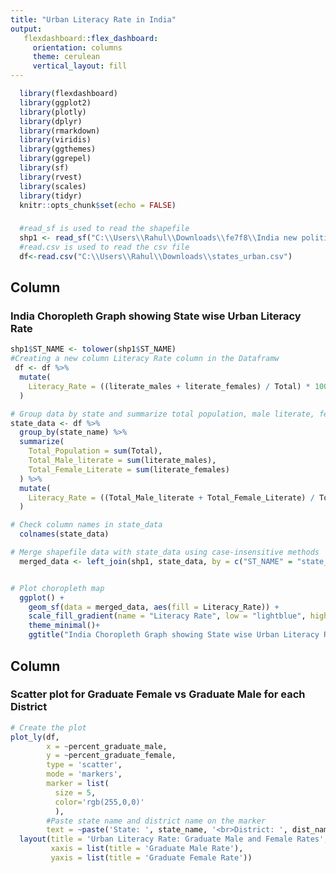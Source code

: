 ---
title: "Urban Literacy Rate in India"
output:
   flexdashboard::flex_dashboard:
     orientation: columns
     theme: cerulean
     vertical_layout: fill
---



```{r setup, include=FALSE}
  library(flexdashboard)
  library(ggplot2)
  library(plotly)
  library(dplyr)
  library(rmarkdown)
  library(viridis)
  library(ggthemes)
  library(ggrepel)
  library(sf)
  library(rvest)
  library(scales)
  library(tidyr)
  knitr::opts_chunk$set(echo = FALSE)
```

### 
```{r , echo=FALSE}
  #read_sf is used to read the shapefile 
  shp1 <- read_sf("C:\\Users\\Rahul\\Downloads\\fe7f8\\India new political map\\Political_map_2019.shp")
  #read.csv is used to read the csv file
  df<-read.csv("C:\\Users\\Rahul\\Downloads\\states_urban.csv")

```
Column 
----------------------------------------------------------


### India Choropleth Graph showing State wise Urban Literacy Rate

```{r, echo=FALSE, results='hide'}
shp1$ST_NAME <- tolower(shp1$ST_NAME)
#Creating a new column Literacy Rate column in the Dataframw
 df <- df %>%
  mutate(
    Literacy_Rate = ((literate_males + literate_females) / Total) * 100
  )

# Group data by state and summarize total population, male literate, female literate for each state
state_data <- df %>%
  group_by(state_name) %>%
  summarize(
    Total_Population = sum(Total),
    Total_Male_literate = sum(literate_males),
    Total_Female_Literate = sum(literate_females)
  ) %>%
  mutate(
    Literacy_Rate = ((Total_Male_literate + Total_Female_Literate) / Total_Population) * 100
  )

# Check column names in state_data
  colnames(state_data)

# Merge shapefile data with state_data using case-insensitive methods
  merged_data <- left_join(shp1, state_data, by = c("ST_NAME" = "state_name"))


# Plot choropleth map
  ggplot() +
    geom_sf(data = merged_data, aes(fill = Literacy_Rate)) +
    scale_fill_gradient(name = "Literacy Rate", low = "lightblue", high = "darkblue") +
    theme_minimal()+
    ggtitle("India Choropleth Graph showing State wise Urban Literacy Rate")
```

Column 
-------------------------------
### Scatter plot for Graduate Female vs Graduate Male for each District

```{r, echo=FALSE,results='aises'}
# Create the plot
plot_ly(df,
        x = ~percent_graduate_male,
        y = ~percent_graduate_female,
        type = 'scatter',
        mode = 'markers',
        marker = list(
          size = 5,
          color='rgb(255,0,0)'
          ),
        #Paste state name and district name on the marker
        text = ~paste('State: ', state_name, '<br>District: ', dist_name)) %>%
  layout(title = 'Urban Literacy Rate: Graduate Male and Female Rates',
         xaxis = list(title = 'Graduate Male Rate'),
         yaxis = list(title = 'Graduate Female Rate'))


```